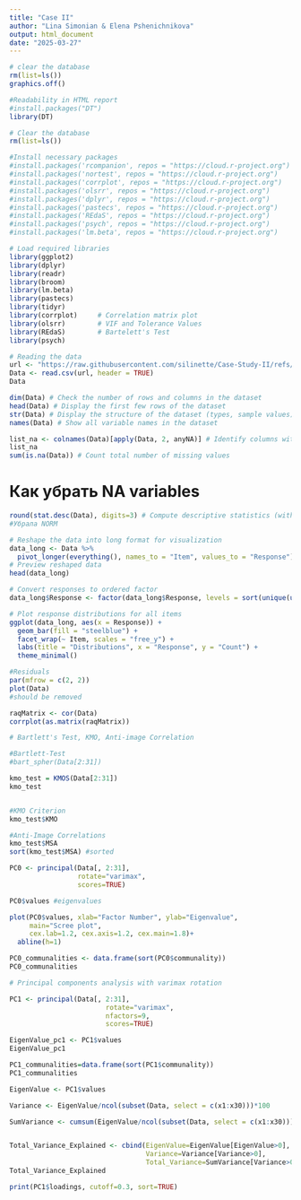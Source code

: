 ```yaml
---
title: "Case II"
author: "Lina Simonian & Elena Pshenichnikova"
output: html_document
date: "2025-03-27"
---
```


```r

# clear the database
rm(list=ls()) 
graphics.off()

```

```r

#Readability in HTML report
#install.packages("DT")
library(DT)

# Clear the database
rm(list=ls()) 

#Install necessary packages
#install.packages('rcompanion', repos = "https://cloud.r-project.org")
#install.packages('nortest', repos = "https://cloud.r-project.org")
#install.packages('corrplot', repos = "https://cloud.r-project.org")
#install.packages('olsrr', repos = "https://cloud.r-project.org")
#install.packages('dplyr', repos = "https://cloud.r-project.org")
#install.packages('pastecs', repos = "https://cloud.r-project.org")
#install.packages('REdaS', repos = "https://cloud.r-project.org")
#install.packages('psych', repos = "https://cloud.r-project.org")
#install.packages('lm.beta', repos = "https://cloud.r-project.org")

# Load required libraries
library(ggplot2)
library(dplyr)
library(readr)
library(broom)
library(lm.beta)
library(pastecs)
library(tidyr)
library(corrplot)     # Correlation matrix plot
library(olsrr)        # VIF and Tolerance Values
library(REdaS)        # Bartelett's Test
library(psych)

```

```r
# Reading the data
url <- "https://raw.githubusercontent.com/silinette/Case-Study-II/refs/heads/main/Data%20File_Case_Study_Factor%20Analysis_MD.csv"
Data <- read.csv(url, header = TRUE)
Data
```

```r
dim(Data) # Check the number of rows and columns in the dataset
head(Data) # Display the first few rows of the dataset
str(Data) # Display the structure of the dataset (types, sample values)
names(Data) # Show all variable names in the dataset
```

```r
list_na <- colnames(Data)[apply(Data, 2, anyNA)] # Identify columns with missing values
list_na 
sum(is.na(Data)) # Count total number of missing values
```
# Как убрать NA variables
```r
round(stat.desc(Data), digits=3) # Compute descriptive statistics (without normality test)
#Убрала NORM
```
```r
# Reshape the data into long format for visualization
data_long <- Data %>%
  pivot_longer(everything(), names_to = "Item", values_to = "Response")
# Preview reshaped data
head(data_long)

# Convert responses to ordered factor
data_long$Response <- factor(data_long$Response, levels = sort(unique(unlist(Data))))

# Plot response distributions for all items
ggplot(data_long, aes(x = Response)) +
  geom_bar(fill = "steelblue") +
  facet_wrap(~ Item, scales = "free_y") +
  labs(title = "Distributions", x = "Response", y = "Count") +
  theme_minimal()

```


```r
#Residuals
par(mfrow = c(2, 2))
plot(Data)
#should be removed
```

```r

raqMatrix <- cor(Data)
corrplot(as.matrix(raqMatrix))

```
```r

# Bartlett's Test, KMO, Anti-image Correlation 

#Bartlett-Test
#bart_spher(Data[2:31])

```

```r

kmo_test = KMOS(Data[2:31])
kmo_test


#KMO Criterion
kmo_test$KMO

#Anti-Image Correlations
kmo_test$MSA
sort(kmo_test$MSA) #sorted

```

```r

PC0 <- principal(Data[, 2:31], 
                 rotate="varimax", 
                 scores=TRUE)

PC0$values #eigenvalues

plot(PC0$values, xlab="Factor Number", ylab="Eigenvalue",
     main="Scree plot",
     cex.lab=1.2, cex.axis=1.2, cex.main=1.8)+
  abline(h=1)

PC0_communalities <- data.frame(sort(PC0$communality))
PC0_communalities


```

```r

# Principal components analysis with varimax rotation

PC1 <- principal(Data[, 2:31], 
                        rotate="varimax",
                        nfactors=9, 
                        scores=TRUE)

EigenValue_pc1 <- PC1$values
EigenValue_pc1 

PC1_communalities=data.frame(sort(PC1$communality))
PC1_communalities

```

```r

EigenValue <- PC1$values

Variance <- EigenValue/ncol(subset(Data, select = c(x1:x30)))*100

SumVariance <- cumsum(EigenValue/ncol(subset(Data, select = c(x1:x30))))


Total_Variance_Explained <- cbind(EigenValue=EigenValue[EigenValue>0],
                                  Variance=Variance[Variance>0],
                                  Total_Variance=SumVariance[Variance>0])
Total_Variance_Explained

```

```r

print(PC1$loadings, cutoff=0.3, sort=TRUE)

```